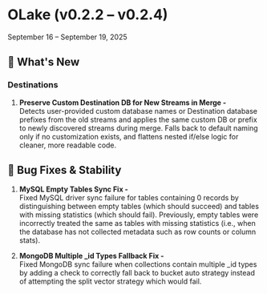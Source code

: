 # OLake (v0.2.2 – v0.2.4)
September 16 – September 19, 2025

## 🎯 What's New

### Destinations

1. **Preserve Custom Destination DB for New Streams in Merge -** <br/>Detects user-provided custom database names or Destination database prefixes from the old streams and applies the same custom DB or prefix to newly discovered streams during merge. Falls back to default naming only if no customization exists, and flattens nested if/else logic for cleaner, more readable code.

## 🔧 Bug Fixes & Stability

1. **MySQL Empty Tables Sync Fix -** <br/>Fixed MySQL driver sync failure for tables containing 0 records by distinguishing between empty tables (which should succeed) and tables with missing statistics (which should fail). Previously, empty tables were incorrectly treated the same as tables with missing statistics (i.e., when the database has not collected metadata such as row counts or column stats).

2. **MongoDB Multiple _id Types Fallback Fix -** <br/>Fixed MongoDB sync failure when collections contain multiple _id types by adding a check to correctly fall back to bucket auto strategy instead of attempting the split vector strategy which would fail.
